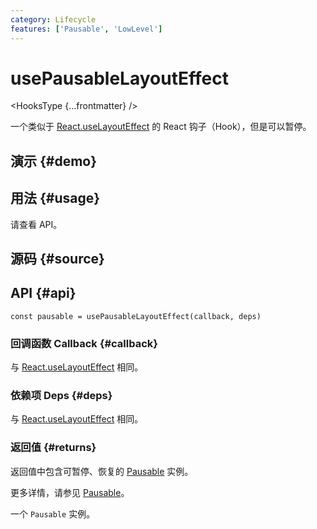 ```yaml
---
category: Lifecycle
features: ['Pausable', 'LowLevel']
---
```


# usePausableLayoutEffect


<HooksType {...frontmatter} />

一个类似于 [React.useLayoutEffect](https://react.dev/reference/react/useLayoutEffect) 的 React 钩子（Hook），但是可以暂停。

## 演示 \{#demo}


<App />

## 用法 \{#usage}

请查看 API。

## 源码 \{#source}


<Source />

## API \{#api}

```tsx
const pausable = usePausableLayoutEffect(callback, deps)
```

### 回调函数 Callback \{#callback}

与 [React.useLayoutEffect](https://react.dev/reference/react/useLayoutEffect) 相同。

### 依赖项 Deps \{#deps}

与 [React.useLayoutEffect](https://react.dev/reference/react/useLayoutEffect) 相同。

### 返回值 \{#returns}

返回值中包含可暂停、恢复的 [Pausable](/docs/features/pausable) 实例。

更多详情，请参见 [Pausable](/docs/features/pausable)。

一个 `Pausable` 实例。
